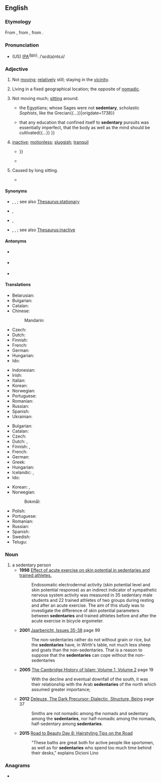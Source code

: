==English==

===Etymology===
{{PIE root|en|sed}}
From {{etyl|frm|en}} {{m|frm|sédentaire}}, from {{etyl|la|en}} {{m|la|sedentārius||sitting}}, from {{m|la|sedeō||I sit, I am seated}}.

=== Pronunciation ===

* (US) [[wiktionary:International Phonetic Alphabet|IPA]]<sup>([[Appendix:English pronunciation|key]])</sup>: /ˈsɛd(ə)ntɛɹi/

===Adjective===
{{en-adj}}

# Not [[move|moving]]; [[relatively]] still; staying in the [[vicinity]].
#: {{ux|en|The oyster is a '''sedentary''' mollusk; the barnacles are '''sedentary''' crustaceans.}}
# {{lb|en|anthropology|of a human population}} Living in a fixed geographical location; the opposite of [[nomadic]].
# {{lb|en|medicine|of a job, lifestyle, etc.}} Not moving much; [[sit]]ting around.
#* {{quote-book|lang=en|1765|Bishop William Warburton|The Divine Legation of Moses Demonstrated|https://archive.org/details/divinelegationof176502warb/page/220|220|{{...}}the Egyptians; whose Sages were not '''sedentary''', scholastic ''Sophists'', like the Grecian{{...}}|origdate=1738}}
#* {{quote-book|lang=en|date=October 3, 1844|author={{w|Benjamin Disraeli}}|title=The Acquirement of Knowledge|publisher=An address delivered to the members of the Manchester Athenæum|passage={{...}}that any education that confined itself to '''sedentary''' pursuits was essentially imperfect, that the body as well as the mind should be cultivated{{...}} }}
# {{lb|en|obsolete}} [[inactive]]; [[motionless]]; [[sluggish]]; [[tranquil]]
#* {{RQ:Milton Paradise Lost|VIII|Such restless revolution day by day / Repeated, while the '''sedentary''' earth / That better might with far less compass move{{...}} }}
#* {{quote-journal|lang=en|date=December 22, 1711|author={{w|Joseph Addison}}|title=No. 255|magazine=The Spectator|url=https://www.gutenberg.org/files/12030/12030-h/SV2/Spectator2.html#section255|passage=The Soul, considered abstractedly from its Passions, is of a remiss and '''sedentary''' Nature, slow in its Resolves, and languishing in its Executions.}}
# {{lb|en|obsolete}} Caused by long sitting.
#* {{RQ:Milton Paradise Regained|Samson Agonistes|lines=569-571|passage=till length of years / And '''sedentary''' numbness craze my limbs / To a contemptible old age obscure.}}

====Synonyms====
* {{sense|not moving}} {{l|en|immobile}}, {{l|en|motionless}}, {{l|en|torpid}}; see also [[Thesaurus:stationary]]
* {{sense|living in a fixed geographical location}} {{l|en|settled}}, {{l|en|non-migratory}}
* {{sense|sitting around}} {{l|en|chairborne}}, {{l|en|sitsome}}
* {{sense|inactive}} {{l|en|abeyant}}, {{l|en|cessant}}, {{l|en|dormant}}; see also [[Thesaurus:inactive]]

====Antonyms====
* {{sense|living in a fixed geographical location}} {{l|en|migratory}}
* {{sense|sitting around}} {{l|en|active}}
* {{sense|inactive}} {{l|en|active}}

====Translations====
{{trans-top|not moving, not migratory}}
* Belarusian: {{t|be|асе́лы}}
* Bulgarian: {{t|bg|оседнал}}
* Catalan: {{t+|ca|sedentari}}
* Chinese:
*: Mandarin: {{t+|cmn|定居|tr=dìngjū de|alt=定居的}}
* Czech: {{t|cs|usedlý|m}}
* Dutch: {{t+|nl|sedentair}}
* Finnish: {{t|fi|[[vähän]] [[liikkuva]]}}
* French: {{t+|fr|sédentaire}}
* German: {{t+|de|ortsgebunden}}
* Hungarian: {{t+|hu|helyhez kötött}}
* Ido: {{t+|io|sedentaria}}
{{trans-mid}}
* Indonesian: {{t|id|sambil duduk}}
* Irish: {{t|ga|neamhaistreach}}
* Italian: {{t+|it|sedentario}}
* Korean: {{t|ko|정착성}}
* Norwegian: {{t|nb|stillesittende}}
* Portuguese: {{t+|pt|sedentário}}
* Romanian: {{t+|ro|sedentar}}
* Russian: {{t+|ru|осе́длый}}
* Spanish: {{t+|es|sedentario}}
* Ukrainian: {{t|uk|осі́лий}}
{{trans-bottom}}

{{trans-top|not moving much; sitting around}}
* Bulgarian: {{t+|bg|седящ}}
* Catalan: {{t+|ca|sedentari}}
* Czech: {{t+|cs|sedavý|m}}
* Dutch: {{t+|nl|sedentair}}, {{t+|nl|stilzittend}}
* Finnish: {{t|fi|[[istua|istuma]]-}}, {{t|fi|[[paikallaan]] [[pysyä|pysyvä]]}}
* French: {{t+|fr|sédentaire}}
* German: {{t+|de|sitzend}}
* Greek: {{t+|el|καθιστικός}}
* Hungarian: {{t+|hu|ülő}}
* Icelandic: {{t|is|kyrrsetu-}}, {{t|is|hreyfingarleysis-}}
* Ido: {{t+|io|sedentaria}}
{{trans-mid}}
* Korean: {{t+|ko|앉은뱅이}}, {{t|ko|앉은}}
* Norwegian:
*: Bokmål: {{t|nb|stillesittende}}
* Polish: {{t+|pl|siedzący|m}}
* Portuguese: {{t+|pt|sedentário}}
* Romanian: {{t+|ro|sedentar}}
* Russian: {{t+|ru|сидя́чий}}
* Spanish: {{t+|es|sedentario}}
* Swedish: {{t+|sv|stillasittande}}
* Telugu: {{t|te|కూర్చున్నట్టు చేసేపని}}
{{trans-bottom}}

===Noun===
{{en-noun|sedentaries}}
#a sedentary person
#*'''1998''' [https://www.ncbi.nlm.nih.gov/pubmed/9741651 Effect of acute exercise on skin potential in sedentaries and trained athletes.]
#*:Endosomatic electrodermal activity (skin potential level and skin potential response) as an indirect indicator of sympathetic nervous system activity was measured in 35 sedentary male students and 22 trained athletes of two groups during resting and after an acute exercise. The aim of this study was to investigate the difference of skin potential parameters between '''sedentaries''' and trained athletes before and after the acute exercise in bicycle ergometer.
#*'''2001''' [https://books.google.ca/books?id=VZQsAQAAIAAJ&q=sedentaries Jaarbericht, Issues 35-38] page 99
#*:The non-sedentaries rather do not without grain or rice, but the '''sedentaries''' have, in Wirth's table, not much less sheep and goats than the non-sedentaries. That is a reason to suppose that the '''sedentaries''' can cope without the non-sedentaries
#*'''2005''' [https://books.google.ca/books?id=4AuJvd2Tyt8C&pg=PA19 The Cambridge History of Islam: Volume 1, Volume 2] page 19
#*:With the decline and eventual downfall of the south, it was their relationship with the Arab '''sedentaries''' of the north which assumed greater importance;
#*'''2012''' [https://books.google.ca/books?id=E8MqBsJ4yHsC&pg=PT37 Deleuze, The Dark Precursor: Dialectic, Structure, Being] page 37
#*:Smiths are not nomadic among the nomads and sedentary among the '''sedentaries''', nor half-nomadic among the nomads, half-sedentary among '''sedentaries'''.
#*'''2015''' [https://www.marieclaire.com/beauty/a13751/road-to-beauty-day-8-hairstyling-tips-on-the-road/ Road to Beauty Day 8: Hairstyling Tips on the Road]
#*:"These baths are great both for active people like sportsmen, as well as for '''sedentaries''' who spend too much time behind their desks," explains Dicioni Lino

===Anagrams===
* {{anagrams|en|a=adeenrsty|yearnedst}}